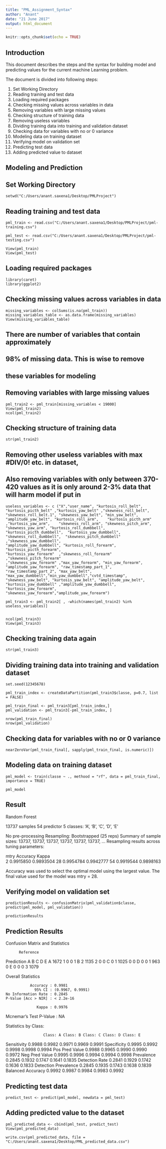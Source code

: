 ---
title: "PML_Assignment_Syntax"
author: "Anant"
date: "21 June 2017"
output: html_document
---

```{r setup, include=FALSE}
knitr::opts_chunk$set(echo = TRUE)
```

## Introduction

This document describes the steps and the syntax for building model and predicting values 
for the current machine Learning problem.

The document is divided into following steps:

1. Set Working Directory 
2. Reading training and test data
3. Loading required packages
4. Checking missing values across variables in data
5. Removing variables with large missing values
6. Checking structure of training data
7. Removing useless variables
8. Dividing training data into training and validation dataset
9. Checking data for variables with no or 0 variance
10. Modeling data on training dataset
11. Verifying model on validation set
12. Predicting test data
13. Adding predicted value to dataset


## Modeling and Prediction ##
                      
## Set Working Directory ##

```
setwd("C:/Users/anant.saxena1/Desktop/PMLProject")

```

## Reading training and test data ##
```
pml_train <- read.csv("C:/Users/anant.saxena1/Desktop/PMLProject/pml-training.csv")

pml_test <- read.csv("C:/Users/anant.saxena1/Desktop/PMLProject/pml-testing.csv")

View(pml_train)
View(pml_test)
```

## Loading required packages ##
```
library(caret)
library(ggplot2)
```

## Checking missing values across variables in data ##

```
missing_variables <- colSums(is.na(pml_train))
missing_variables_table <- as.data.frame(missing_variables)
View(missing_variables_table)
```

## There are number of variables that contain approximately ##
## 98% of missing data. This is wise to remove ##
## these variables for modeling ##

## Removing variables with large missing values ##

```
pml_train2 <- pml_train[missing_variables < 19000]
View(pml_train2)
ncol(pml_train2)
```


## Checking structure of training data ##

```
str(pml_train2)
```

## Removing other useless variables with max #DIV/0! etc. in dataset,##
## Also removing variables with only between 370-420 values as it is only around 2-3% data that will harm model if put in ##

```
useless_variables <- c ("X","user_name", "kurtosis_roll_belt", "kurtosis_picth_belt" ,"kurtosis_yaw_belt" ,"skewness_roll_belt", "skewness_roll_belt.1", "skewness_yaw_belt", "min_yaw_belt", "amplitude_yaw_belt", "kurtosis_roll_arm",	"kurtosis_picth_arm"	,"kurtosis_yaw_arm",	"skewness_roll_arm", "skewness_pitch_arm", "skewness_yaw_arm", "kurtosis_roll_dumbbell",	"kurtosis_picth_dumbbell",	"kurtosis_yaw_dumbbell", "skewness_roll_dumbbell",	"skewness_pitch_dumbbell"	,"skewness_yaw_dumbbell",
"amplitude_yaw_dumbbell", "kurtosis_roll_forearm",	"kurtosis_picth_forearm",	
"kurtosis_yaw_forearm"	,"skewness_roll_forearm"	,"skewness_pitch_forearm"	
,"skewness_yaw_forearm" ,"max_yaw_forearm", "min_yaw_forearm", "amplitude_yaw_forearm", "raw_timestamp_part_1", "raw_timestamp_part_2", "max_yaw_belt", "max_yaw_dumbbell","min_yaw_dumbbell","cvtd_timestamp", "skewness_yaw_belt", "kurtosis_yaw_belt", "amplitude_yaw_belt", "kurtosis_yaw_dumbbell" ,"amplitude_yaw_dumbbell", "kurtosis_yaw_forearm", "skewness_yaw_forearm","amplitude_yaw_forearm") 

pml_train3 <- pml_train2[ , -which(names(pml_train2) %in% useless_variables)]


ncol(pml_train3)
View(pml_train3)

```

## Checking training data again ##

```
str(pml_train3)
```


## Dividing training data into training and validation dataset ##

```
set.seed(12345678)

pml_train_index <- createDataPartition(pml_train3$classe, p=0.7, list = FALSE)

pml_train_final <- pml_train3[pml_train_index,]
pml_validation <- pml_train3[-pml_train_index, ]

nrow(pml_train_final)
nrow(pml_validation)
```

## Checking data for variables with no or 0 variance ##

```
nearZeroVar(pml_train_final[, sapply(pml_train_final, is.numeric)])
```

## Modeling data on training dataset ##

```
pml_model <- train(classe ~ ., methood = "rf", data = pml_train_final, importance = TRUE)

pml_model

```
## Result ##

Random Forest 

13737 samples
   54 predictor
    5 classes: 'A', 'B', 'C', 'D', 'E' 

No pre-processing
Resampling: Bootstrapped (25 reps) 
Summary of sample sizes: 13737, 13737, 13737, 13737, 13737, 13737, ... 
Resampling results across tuning parameters:

  mtry  Accuracy   Kappa    
   2    0.9915850  0.9893504
  28    0.9954784  0.9942777
  54    0.9919544  0.9898163

Accuracy was used to select the optimal model using  the largest value.
The final value used for the model was mtry = 28.


## Verifying model on validation set ##

```
predictionResults <- confusionMatrix(pml_validation$classe, predict(pml_model, pml_validation))

predictionResults
```

## Prediction Results ##

Confusion Matrix and Statistics

          Reference
Prediction    A    B    C    D    E
         A 1672    1    0    0    1
         B    2 1135    2    0    0
         C    0    1 1025    0    0
         D    0    0    1  963    0
         E    0    0    0    3 1079

Overall Statistics
                                          
               Accuracy : 0.9981          
                 95% CI : (0.9967, 0.9991)
    No Information Rate : 0.2845          
    P-Value [Acc > NIR] : < 2.2e-16       
                                          
                  Kappa : 0.9976          
 Mcnemar's Test P-Value : NA              

Statistics by Class:

                     Class: A Class: B Class: C Class: D Class: E
Sensitivity            0.9988   0.9982   0.9971   0.9969   0.9991
Specificity            0.9995   0.9992   0.9998   0.9998   0.9994
Pos Pred Value         0.9988   0.9965   0.9990   0.9990   0.9972
Neg Pred Value         0.9995   0.9996   0.9994   0.9994   0.9998
Prevalence             0.2845   0.1932   0.1747   0.1641   0.1835
Detection Rate         0.2841   0.1929   0.1742   0.1636   0.1833
Detection Prevalence   0.2845   0.1935   0.1743   0.1638   0.1839
Balanced Accuracy      0.9992   0.9987   0.9984   0.9983   0.9992

## Predicting test data ##

```
predict_test <- predict(pml_model, newdata = pml_test)
```

## Adding predicted value to the dataset ##

```
pml_predicted_data <- cbind(pml_test, predict_test)
View(pml_predicted_data)

write.csv(pml_predicted_data, file = "C:/Users/anant.saxena1/Desktop/PML_predicted_data.csv")


```

